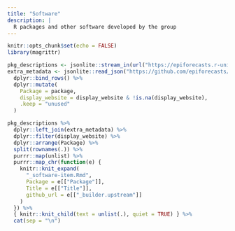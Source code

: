 ```yaml
---
title: "Software"
description: |
  R packages and other software developed by the group
---
```


```r
knitr::opts_chunk$set(echo = FALSE)
library(magrittr)
```

```r
pkg_descriptions <- jsonlite::stream_in(url("https://epiforecasts.r-universe.dev/stats/descriptions"), verbose = FALSE)
extra_metadata <- jsonlite::read_json("https://github.com/epiforecasts/universe/raw/main/packages.json") %>%
  dplyr::bind_rows() %>%
  dplyr::mutate(
    Package = package, 
    display_website = display_website & !is.na(display_website),
    .keep = "unused"
  )

pkg_descriptions %>%
  dplyr::left_join(extra_metadata) %>%
  dplyr::filter(display_website) %>%
  dplyr::arrange(Package) %>%
  split(rownames(.)) %>%
  purrr::map(unlist) %>%
  purrr::map_chr(function(e) {
    knitr::knit_expand(
      "_software-item.Rmd", 
      Package = e[["Package"]],
      Title = e[["Title"]],
      github_url = e[["_builder.upstream"]]
    )
  }) %>%
  { knitr::knit_child(text = unlist(.), quiet = TRUE) } %>%
  cat(sep = "\n")
```